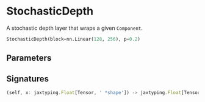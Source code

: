 
# StochasticDepth

A stochastic depth layer that wraps a given `Component`.

```python copy
StochasticDepth(block=nn.Linear(128, 256), p=0.2)
```

## Parameters


## Signatures
```ts
(self, x: jaxtyping.Float[Tensor, ' *shape']) -> jaxtyping.Float[Tensor, ' *shape']
